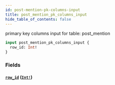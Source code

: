 ```yaml
---
id: post-mention-pk-columns-input
title: post_mention_pk_columns_input
hide_table_of_contents: false
---
```


primary key columns input for table: post_mention

```graphql
input post_mention_pk_columns_input {
  row_id: Int!
}
```

### Fields

#### [`row_id`](#) ([`Int!`](../scalars/int))
